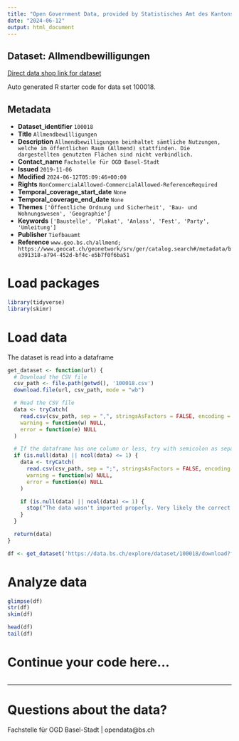 ```yaml
---
title: "Open Government Data, provided by Statistisches Amt des Kantons Basel-Stadt - Fachstelle OGD"
date: "2024-06-12"
output: html_document
---
```


## Dataset: Allmendbewilligungen

[Direct data shop link for dataset](https://data.bs.ch/explore/dataset/100018)

Auto generated R starter code for data set 100018.

## Metadata

- **Dataset_identifier** `100018`
- **Title** `Allmendbewilligungen`
- **Description** `Allmendbewilligungen beinhaltet sämtliche Nutzungen, welche im öffentlichen Raum (Allmend) stattfinden. Die dargestellten genutzten Flächen sind nicht verbindlich.`
- **Contact_name** `Fachstelle für OGD Basel-Stadt`
- **Issued** `2019-11-06`
- **Modified** `2024-06-12T05:09:46+00:00`
- **Rights** `NonCommercialAllowed-CommercialAllowed-ReferenceRequired`
- **Temporal_coverage_start_date** `None`
- **Temporal_coverage_end_date** `None`
- **Themes** `['Öffentliche Ordnung und Sicherheit', 'Bau- und Wohnungswesen', 'Geographie']`
- **Keywords** `['Baustelle', 'Plakat', 'Anlass', 'Fest', 'Party', 'Umleitung']`
- **Publisher** `Tiefbauamt`
- **Reference** `www.geo.bs.ch/allmend; https://www.geocat.ch/geonetwork/srv/ger/catalog.search#/metadata/be391318-a794-452d-bf4c-e5b7f0f6ba51`


# Load packages

```r

library(tidyverse)
library(skimr)

```

# Load data

The dataset is read into a dataframe

```r
get_dataset <- function(url) {
  # Download the CSV file
  csv_path <- file.path(getwd(), '100018.csv')
  download.file(url, csv_path, mode = "wb")

  # Read the CSV file
  data <- tryCatch(
    read.csv(csv_path, sep = ",", stringsAsFactors = FALSE, encoding = "UTF-8"),
    warning = function(w) NULL,
    error = function(e) NULL
  )

  # If the dataframe has one column or less, try with semicolon as separator
  if (is.null(data) || ncol(data) <= 1) {
    data <- tryCatch(
      read.csv(csv_path, sep = ";", stringsAsFactors = FALSE, encoding = "UTF-8"),
      warning = function(w) NULL,
      error = function(e) NULL
    )

    if (is.null(data) || ncol(data) <= 1) {
      stop("The data wasn't imported properly. Very likely the correct separator couldn't be found.\nPlease check the dataset manually and adjust the code.")
    }
  }

  return(data)
}
```

```r

df <- get_dataset('https://data.bs.ch/explore/dataset/100018/download?format=csv&timezone=Europe%2FZurich')

```

# Analyze data

```r

glimpse(df)
str(df)
skim(df)

head(df)
tail(df)

```

# Continue your code here...

```r

```

------------------------------------------------------------------------

# Questions about the data?

Fachstelle für OGD Basel-Stadt | opendata@bs.ch
